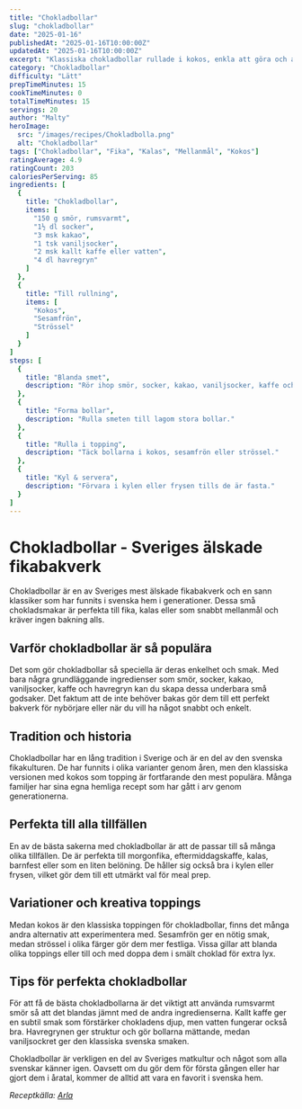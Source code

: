 ```yaml
---
title: "Chokladbollar"
slug: "chokladbollar"
date: "2025-01-16"
publishedAt: "2025-01-16T10:00:00Z"
updatedAt: "2025-01-16T10:00:00Z"
excerpt: "Klassiska chokladbollar rullade i kokos, enkla att göra och alltid uppskattade till fika, kalas eller mellanmål."
category: "Chokladbollar"
difficulty: "Lätt"
prepTimeMinutes: 15
cookTimeMinutes: 0
totalTimeMinutes: 15
servings: 20
author: "Malty"
heroImage:
  src: "/images/recipes/Chokladbolla.png"
  alt: "Chokladbollar"
tags: ["Chokladbollar", "Fika", "Kalas", "Mellanmål", "Kokos"]
ratingAverage: 4.9
ratingCount: 203
caloriesPerServing: 85
ingredients: [
  {
    title: "Chokladbollar",
    items: [
      "150 g smör, rumsvarmt",
      "1½ dl socker",
      "3 msk kakao",
      "1 tsk vaniljsocker",
      "2 msk kallt kaffe eller vatten",
      "4 dl havregryn"
    ]
  },
  {
    title: "Till rullning",
    items: [
      "Kokos",
      "Sesamfrön",
      "Strössel"
    ]
  }
]
steps: [
  {
    title: "Blanda smet",
    description: "Rör ihop smör, socker, kakao, vaniljsocker, kaffe och havregryn till en jämn smet."
  },
  {
    title: "Forma bollar",
    description: "Rulla smeten till lagom stora bollar."
  },
  {
    title: "Rulla i topping",
    description: "Täck bollarna i kokos, sesamfrön eller strössel."
  },
  {
    title: "Kyl & servera",
    description: "Förvara i kylen eller frysen tills de är fasta."
  }
]
---
```


# Chokladbollar - Sveriges älskade fikabakverk

Chokladbollar är en av Sveriges mest älskade fikabakverk och en sann klassiker som har funnits i svenska hem i generationer. Dessa små chokladsmakar är perfekta till fika, kalas eller som snabbt mellanmål och kräver ingen bakning alls.

## Varför chokladbollar är så populära

Det som gör chokladbollar så speciella är deras enkelhet och smak. Med bara några grundläggande ingredienser som smör, socker, kakao, vaniljsocker, kaffe och havregryn kan du skapa dessa underbara små godsaker. Det faktum att de inte behöver bakas gör dem till ett perfekt bakverk för nybörjare eller när du vill ha något snabbt och enkelt.

## Tradition och historia

Chokladbollar har en lång tradition i Sverige och är en del av den svenska fikakulturen. De har funnits i olika varianter genom åren, men den klassiska versionen med kokos som topping är fortfarande den mest populära. Många familjer har sina egna hemliga recept som har gått i arv genom generationerna.

## Perfekta till alla tillfällen

En av de bästa sakerna med chokladbollar är att de passar till så många olika tillfällen. De är perfekta till morgonfika, eftermiddagskaffe, kalas, barnfest eller som en liten belöning. De håller sig också bra i kylen eller frysen, vilket gör dem till ett utmärkt val för meal prep.

## Variationer och kreativa toppings

Medan kokos är den klassiska toppingen för chokladbollar, finns det många andra alternativ att experimentera med. Sesamfrön ger en nötig smak, medan strössel i olika färger gör dem mer festliga. Vissa gillar att blanda olika toppings eller till och med doppa dem i smält choklad för extra lyx.

## Tips för perfekta chokladbollar

För att få de bästa chokladbollarna är det viktigt att använda rumsvarmt smör så att det blandas jämnt med de andra ingredienserna. Kallt kaffe ger en subtil smak som förstärker chokladens djup, men vatten fungerar också bra. Havregrynen ger struktur och gör bollarna mättande, medan vaniljsockret ger den klassiska svenska smaken.

Chokladbollar är verkligen en del av Sveriges matkultur och något som alla svenskar känner igen. Oavsett om du gör dem för första gången eller har gjort dem i åratal, kommer de alltid att vara en favorit i svenska hem.

*Receptkälla: [Arla](https://www.arla.se/recept/chokladbollar/)*